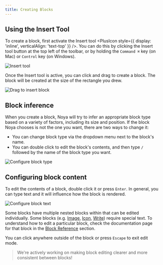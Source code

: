 ```yaml
---
title: Creating Blocks
---
```



## Using the Insert Tool

To create a block, first activate the Insert tool <PlusIcon
style={{ display: 'inline', verticalAlign: 'text-top' }} />. You can do this by
clicking the Insert tool button at the top left of the toolbar, or by holding
the `Command ⌘` key (on Mac) or `Control` key (on Windows).

<img src={InsertTool.src} alt="Insert tool" />

Once the Insert tool is active, you can click and drag to create a block. The
block will be created at the size of the rectangle you drew.

<img src={InsertBlock.src} alt="Drag to insert block" />

## Block inference

When you create a block, Noya will try to infer an appropriate block type based
on a variety of factors, including its size and position. If the block Noya
chooses is not the one you want, there are two ways to change it:

- You can change block type via the dropdown menu next to the block's name.
- You can double click to edit the block's contents, and then type `/` followed
  by the name of the block type you want.

<img src={ConfigureBlockType.src} alt="Configure block type" />

## Configuring block content

To edit the contents of a block, double click it or press `Enter`. In general,
you can type text and it will influence how the block is rendered.

<img src={ConfigureBlockText.src} alt="Configure block text" />

Some blocks have multiple nested blocks within that can be edited individually.
Some blocks (e.g. [Image](/docs/blocks/elements/image),
[Icon](/docs/blocks/elements/icon), [Write](/docs/blocks/elements/write))
require special text. To understand how to edit a particular block, check the
documentation page for that block in the [Block Reference](/app/docs/blocks)
section.

You can click anywhere outside of the block or press `Escape` to exit edit mode.

> We're actively working on making block editing clearer and more consistent
> between blocks!
